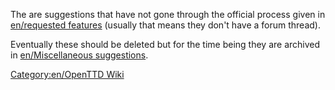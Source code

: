 The are suggestions that have not gone through the official process given in [[en/requested features]] (usually that means they don't have a forum thread).

Eventually these should be deleted but for the time being they are archived in [[en/Miscellaneous suggestions]].

[[Category:en/OpenTTD Wiki]]